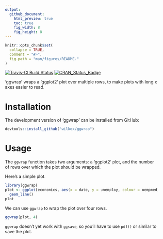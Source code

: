 ```yaml
---
output:
  github_document:
    html_preview: true
    toc: true
    fig_width: 8
    fig_height: 8
---
```


```r
knitr::opts_chunk$set(
  collapse = TRUE,
  comment = "#>",
  fig.path = "man/figures/README-"
)
```

[![Travis-CI Build Status](https://travis-ci.org/wilkox/ggwrap.svg?branch=master)](https://travis-ci.org/wilkox/ggwrap)
[![CRAN_Status_Badge](http://www.r-pkg.org/badges/version/ggwrap)](https://cran.r-project.org/package=ggwrap)

'ggwrap' wraps a 'ggplot2' plot over multiple rows, to make plots with long x axes easier to read.

# Installation

The development version of 'ggwrap' can be installed from GitHub:

```r
devtools::install_github("wilkox/ggwrap")
```

# Usage

The `ggwrap` function takes two arguments: a 'ggplot2' plot, and the number of
rows over which the plot should be wrapped.

Here's a simple plot.

```r
library(ggwrap)
plot <- ggplot(economics, aes(x = date, y = unemploy, colour = uempmed)) +
  geom_line()
plot
```

We can use `ggwrap` to wrap the plot over four rows.

```r
ggwrap(plot, 4)
```

`ggwrap` doesn't yet work with `ggsave`, so you'll have to use `pdf()` or similar to save the plot.
